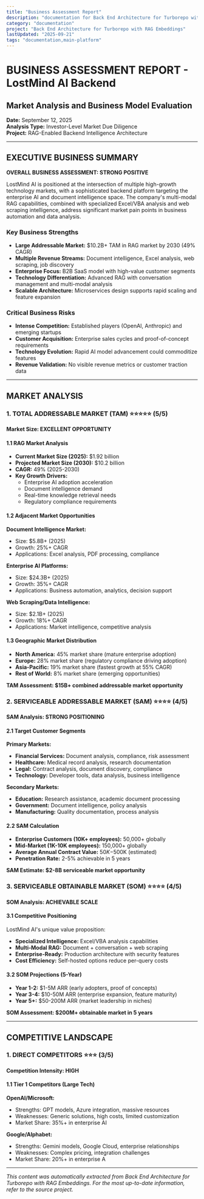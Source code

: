 ```yaml
---
title: "Business Assessment Report"
description: "documentation for Back End Architecture for Turborepo with RAG Embeddings"
category: "documentation"
project: "Back End Architecture for Turborepo with RAG Embeddings"
lastUpdated: "2025-09-21"
tags: "documentation,main-platform"
---
```


# BUSINESS ASSESSMENT REPORT - LostMind AI Backend
## Market Analysis and Business Model Evaluation
**Date:** September 12, 2025  
**Analysis Type:** Investor-Level Market Due Diligence  
**Project:** RAG-Enabled Backend Intelligence Architecture

---

## EXECUTIVE BUSINESS SUMMARY

**OVERALL BUSINESS ASSESSMENT: STRONG POSITIVE**

LostMind AI is positioned at the intersection of multiple high-growth technology markets, with a sophisticated backend platform targeting the enterprise AI and document intelligence space. The company's multi-modal RAG capabilities, combined with specialized Excel/VBA analysis and web scraping intelligence, address significant market pain points in business automation and data analysis.

### Key Business Strengths
- **Large Addressable Market:** $10.2B+ TAM in RAG market by 2030 (49% CAGR)
- **Multiple Revenue Streams:** Document intelligence, Excel analysis, web scraping, job discovery
- **Enterprise Focus:** B2B SaaS model with high-value customer segments
- **Technology Differentiation:** Advanced RAG with conversation management and multi-modal analysis
- **Scalable Architecture:** Microservices design supports rapid scaling and feature expansion

### Critical Business Risks
- **Intense Competition:** Established players (OpenAI, Anthropic) and emerging startups
- **Customer Acquisition:** Enterprise sales cycles and proof-of-concept requirements
- **Technology Evolution:** Rapid AI model advancement could commoditize features
- **Revenue Validation:** No visible revenue metrics or customer traction data

---

## MARKET ANALYSIS

### 1. TOTAL ADDRESSABLE MARKET (TAM) ⭐⭐⭐⭐⭐ (5/5)

**Market Size: EXCELLENT OPPORTUNITY**

#### 1.1 RAG Market Analysis
- **Current Market Size (2025):** $1.92 billion
- **Projected Market Size (2030):** $10.2 billion
- **CAGR:** 49% (2025-2030)
- **Key Growth Drivers:**
  - Enterprise AI adoption acceleration
  - Document intelligence demand
  - Real-time knowledge retrieval needs
  - Regulatory compliance requirements

#### 1.2 Adjacent Market Opportunities
**Document Intelligence Market:**
- Size: $5.8B+ (2025)
- Growth: 25%+ CAGR
- Applications: Excel analysis, PDF processing, compliance

**Enterprise AI Platforms:**
- Size: $24.3B+ (2025)
- Growth: 35%+ CAGR
- Applications: Business automation, analytics, decision support

**Web Scraping/Data Intelligence:**
- Size: $2.1B+ (2025)
- Growth: 18%+ CAGR
- Applications: Market intelligence, competitive analysis

#### 1.3 Geographic Market Distribution
- **North America:** 45% market share (mature enterprise adoption)
- **Europe:** 28% market share (regulatory compliance driving adoption)
- **Asia-Pacific:** 19% market share (fastest growth at 55% CAGR)
- **Rest of World:** 8% market share (emerging opportunities)

**TAM Assessment: $15B+ combined addressable market opportunity**

### 2. SERVICEABLE ADDRESSABLE MARKET (SAM) ⭐⭐⭐⭐ (4/5)

**SAM Analysis: STRONG POSITIONING**

#### 2.1 Target Customer Segments
**Primary Markets:**
- **Financial Services:** Document analysis, compliance, risk assessment
- **Healthcare:** Medical record analysis, research documentation
- **Legal:** Contract analysis, document discovery, compliance
- **Technology:** Developer tools, data analysis, business intelligence

**Secondary Markets:**
- **Education:** Research assistance, academic document processing
- **Government:** Document intelligence, policy analysis
- **Manufacturing:** Quality documentation, process analysis

#### 2.2 SAM Calculation
- **Enterprise Customers (10K+ employees):** 50,000+ globally
- **Mid-Market (1K-10K employees):** 150,000+ globally
- **Average Annual Contract Value:** $50K-$500K (estimated)
- **Penetration Rate:** 2-5% achievable in 5 years

**SAM Estimate: $2-8B serviceable market opportunity**

### 3. SERVICEABLE OBTAINABLE MARKET (SOM) ⭐⭐⭐⭐ (4/5)

**SOM Analysis: ACHIEVABLE SCALE**

#### 3.1 Competitive Positioning
LostMind AI's unique value proposition:
- **Specialized Intelligence:** Excel/VBA analysis capabilities
- **Multi-Modal RAG:** Document + conversation + web scraping
- **Enterprise-Ready:** Production architecture with security features
- **Cost Efficiency:** Self-hosted options reduce per-query costs

#### 3.2 SOM Projections (5-Year)
- **Year 1-2:** $1-5M ARR (early adopters, proof of concepts)
- **Year 3-4:** $10-50M ARR (enterprise expansion, feature maturity)
- **Year 5+:** $50-200M ARR (market leadership in niches)

**SOM Assessment: $200M+ obtainable market in 5 years**

---

## COMPETITIVE LANDSCAPE

### 1. DIRECT COMPETITORS ⭐⭐⭐ (3/5)

**Competition Intensity: HIGH**

#### 1.1 Tier 1 Competitors (Large Tech)
**OpenAI/Microsoft:**
- Strengths: GPT models, Azure integration, massive resources
- Weaknesses: Generic solutions, high costs, limited customization
- Market Share: 35%+ in enterprise AI

**Google/Alphabet:**
- Strengths: Gemini models, Google Cloud, enterprise relationships
- Weaknesses: Complex pricing, integration challenges
- Market Share: 20%+ in enterprise A

---
*This content was automatically extracted from Back End Architecture for Turborepo with RAG Embeddings. For the most up-to-date information, refer to the source project.*
